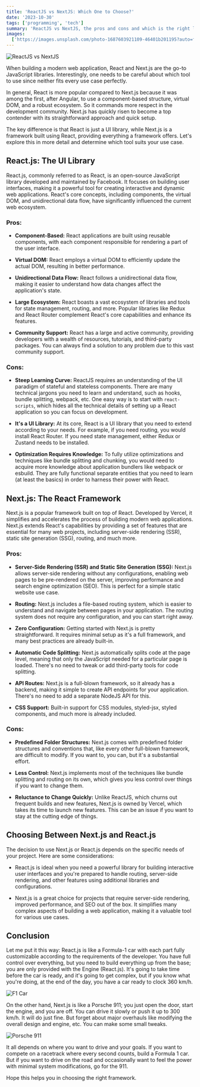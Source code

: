 ```yaml
---
title: 'ReactJS vs NextJS: Which One to Choose?'
date: '2023-10-30'
tags: ['programming', 'tech']
summary: 'ReactJS vs NextJS, the pros and cons and which is the right library or framework to use for your next project'
images:
  ['https://images.unsplash.com/photo-1687603921109-46401b201195?auto=format&fit=crop&q=80&w=1161']
---
```


![ReactJS vs NextJS](https://images.unsplash.com/photo-1687603921109-46401b201195?auto=format&fit=crop&q=80&w=1161)

When building a modern web application, React and Next.js are the go-to JavaScript libraries. Interestingly, one needs to be careful about which tool to use since neither fits every use case perfectly.

In general, React is more popular compared to Next.js because it was among the first, after Angular, to use a component-based structure, virtual DOM, and a robust ecosystem. So it commands more respect in the development community. Next.js has quickly risen to become a top contender with its straightforward approach and quick setup.

The key difference is that React is just a UI library, while Next.js is a framework built using React, providing everything a framework offers. Let's explore this in more detail and determine which tool suits your use case.

## React.js: The UI Library

React.js, commonly referred to as React, is an open-source JavaScript library developed and maintained by Facebook. It focuses on building user interfaces, making it a powerful tool for creating interactive and dynamic web applications. React's core concepts, including components, the virtual DOM, and unidirectional data flow, have significantly influenced the current web ecosystem.

### Pros:

- **Component-Based:** React applications are built using reusable components, with each component responsible for rendering a part of the user interface.

- **Virtual DOM:** React employs a virtual DOM to efficiently update the actual DOM, resulting in better performance.

- **Unidirectional Data Flow:** React follows a unidirectional data flow, making it easier to understand how data changes affect the application's state.

- **Large Ecosystem:** React boasts a vast ecosystem of libraries and tools for state management, routing, and more. Popular libraries like Redux and React Router complement React's core capabilities and enhance its features.

- **Community Support:** React has a large and active community, providing developers with a wealth of resources, tutorials, and third-party packages. You can always find a solution to any problem due to this vast community support.

### Cons:

- **Steep Learning Curve:** ReactJS requires an understanding of the UI paradigm of stateful and stateless components. There are many technical jargons you need to learn and understand, such as hooks, bundle splitting, webpack, etc. One easy way is to start with `react-scripts`, which hides all the technical details of setting up a React application so you can focus on development.

- **It's a UI Library:** At its core, React is a UI library that you need to extend according to your needs. For example, if you need routing, you would install React Router. If you need state management, either Redux or Zustand needs to be installed.

- **Optimization Requires Knowledge:** To fully utilize optimizations and techniques like bundle splitting and chunking, you would need to acquire more knowledge about application bundlers like webpack or esbuild. They are fully functional separate entities that you need to learn (at least the basics) in order to harness their power with React.

## Next.js: The React Framework

Next.js is a popular framework built on top of React. Developed by Vercel, it simplifies and accelerates the process of building modern web applications. Next.js extends React's capabilities by providing a set of features that are essential for many web projects, including server-side rendering (SSR), static site generation (SSG), routing, and much more.

### Pros:

- **Server-Side Rendering (SSR) and Static Site Generation (SSG):** Next.js allows server-side rendering without any configurations, enabling web pages to be pre-rendered on the server, improving performance and search engine optimization (SEO). This is perfect for a simple static website use case.

- **Routing:** Next.js includes a file-based routing system, which is easier to understand and navigate between pages in your application. The routing system does not require any configuration, and you can start right away.

- **Zero Configuration:** Getting started with Next.js is pretty straightforward. It requires minimal setup as it's a full framework, and many best practices are already built-in.

- **Automatic Code Splitting:** Next.js automatically splits code at the page level, meaning that only the JavaScript needed for a particular page is loaded. There's no need to tweak or add third-party tools for code splitting.

- **API Routes:** Next.js is a full-blown framework, so it already has a backend, making it simple to create API endpoints for your application. There's no need to add a separate NodeJS API for this.

- **CSS Support:** Built-in support for CSS modules, styled-jsx, styled components, and much more is already included.

### Cons:

- **Predefined Folder Structures:** Next.js comes with predefined folder structures and conventions that, like every other full-blown framework, are difficult to modify. If you want to, you can, but it's a substantial effort.

- **Less Control:** Next.js implements most of the techniques like bundle splitting and routing on its own, which gives you less control over things if you want to change them.

- **Reluctance to Change Quickly:** Unlike ReactJS, which churns out frequent builds and new features, Next.js is owned by Vercel, which takes its time to launch new features. This can be an issue if you want to stay at the cutting edge of things.

## Choosing Between Next.js and React.js

The decision to use Next.js or React.js depends on the specific needs of your project. Here are some considerations:

- React.js is ideal when you need a powerful library for building interactive user interfaces and you're prepared to handle routing, server-side rendering, and other features using additional libraries and configurations.

- Next.js is a great choice for projects that require server-side rendering, improved performance, and SEO out of the box. It simplifies many complex aspects of building a web application, making it a valuable tool for various use cases.

## Conclusion

Let me put it this way: React.js is like a Formula-1 car with each part fully customizable according to the requirements of the developer. You have full control over everything, but you need to build everything up from the base; you are only provided with the Engine (React.js). It's going to take time before the car is ready, and it's going to get complex, but if you know what you're doing, at the end of the day, you have a car ready to clock 360 km/h.

![F1 Car](https://images.unsplash.com/photo-1599840689193-b218754f3d01?auto=format&fit=crop&q=80&w=1161)

On the other hand, Next.js is like a Porsche 911; you just open the door, start the engine, and you are off. You can drive it slowly or push it up to 300 km/h. It will do just fine. But forget about major overhauls like modifying the overall design and engine, etc. You can make some small tweaks.

![Porsche 911](https://images.unsplash.com/photo-1596813366843-4a0f41a9538e?auto=format&fit=crop&q=80&w=1161)

It all depends on where you want to drive and your goals. If you want to compete on a racetrack where every second counts, build a Formula 1 car. But if you want to drive on the road and occasionally want to feel the power with minimal system modifications, go for the 911.

Hope this helps you in choosing the right framework.
